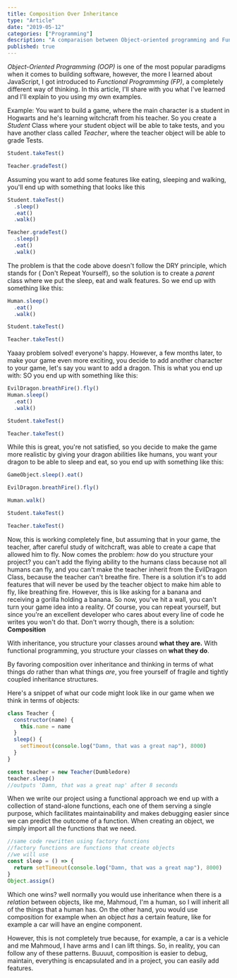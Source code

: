 ```yaml
---
title: Composition Over Inheritance
type: "Article"
date: "2019-05-12"
categories: ["Programming"]
description: "A comparaison between Object-oriented programming and Functional programming"
published: true
---
```


_Object-Oriented Programming (OOP)_ is one of the most popular paradigms when it comes to building software, however, the more I learned about JavaScript, I got introduced to _Functional Programming (FP)_, a completely different way of thinking. In this article, I'll share with you what I've learned and I'll explain to you using my own examples.

Example: You want to build a game, where the main character is a student in Hogwarts and he's learning witchcraft from his teacher.
So you create a _Student_ Class where your student object will be able to take tests, and you have another class called _Teacher_, where the teacher object will be able to grade Tests.

```js
Student.takeTest()

Teacher.gradeTest()
```

Assuming you want to add some features like eating, sleeping and walking, you'll end up with something that looks like this

```js
Student.takeTest()
  .sleep()
  .eat()
  .walk()

Teacher.gradeTest()
  .sleep()
  .eat()
  .walk()
```

The problem is that the code above doesn't follow the DRY principle, which stands for ( Don't Repeat Yourself), so the solution is to create a _parent_ class where we put the sleep, eat and walk features. So we end up with something like this:

```js
Human.sleep()
  .eat()
  .walk()

Student.takeTest()

Teacher.takeTest()
```

Yaaay problem solved! everyone's happy. However, a few months later, to make your game even more exciting, you decide to add another character to your game, let's say you want to add a dragon. This is what you end up with:
SO you end up with something like this:

```js
EvilDragon.breathFire().fly()
Human.sleep()
  .eat()
  .walk()

Student.takeTest()

Teacher.takeTest()
```

While this is great, you're not satisfied, so you decide to make the game more realistic by giving your dragon abilities like humans, you want your dragon to be able to sleep and eat, so you end up with something like this:

```js
GameObject.sleep().eat()

EvilDragon.breathFire().fly()

Human.walk()

Student.takeTest()

Teacher.takeTest()
```

Now, this is working completely fine, but assuming that in your game, the teacher, after careful study of witchcraft, was able to create a cape that allowed him to fly.
Now comes the problem: _how_ do you structure your project? you can't add the flying ability to the humans class because not all humans can fly, and you can't make the teacher inherit from the EvilDragon Class, because the teacher can't breathe fire.
There is a solution it's to add features that will never be used by the teacher object to make him able to fly, like breathing fire. However, this is like asking for a banana and receiving a gorilla holding a banana.
So now, you've hit a wall, you can't turn your game idea into a reality.
Of course, you can repeat yourself, but since you're an excellent developer who cares about every line of code he writes you won't do that.
Don't worry though, there is a solution: **Composition**

With inheritance, you structure your classes around **what they are.** With functional programming, you structure your classes on **what they do**.

By favoring composition over inheritance and thinking in terms of what things _do_ rather than what things _are_, you free yourself of fragile and tightly coupled inheritance structures.

Here's a snippet of what our code might look like in our game when we think in terms of objects:

```js
class Teacher {
  constructor(name) {
    this.name = name
  }
  sleep() {
    setTimeout(console.log("Damn, that was a great nap"), 8000)
  }
}

const teacher = new Teacher(Dumbledore)
teacher.sleep()
//outputs 'Damn, that was a great nap' after 8 seconds
```

When we write our project using a functional approach we end up with a collection of stand-alone functions, each one of them serving a single purpose, which facilitates maintainability and makes debugging easier since we can predict the outcome of a function. When creating an object, we simply import all the functions that we need.

```js
//same code rewritten using factory functions
//factory functions are functions that create objects
//we will use
const sleep = () => {
  return setTimeout(console.log("Damn, that was a great nap"), 8000)
}
Object.assign()
```

Which one wins? well normally you would use inheritance when there is a _relation_ between objects, like me, Mahmoud, I'm a human, so I will inherit all of the things that a human has. On the other hand, you would use composition for example when an object _has_ a certain feature, like for example a car will have an engine component.

However, this is not completely true because, for example, a car is a vehicle and me Mahmoud, I have arms and I can lift things. So, in reality, you can follow any of these patterns.
Buuuut, composition is easier to debug, maintain, everything is encapsulated and in a project, you can easily add features.
